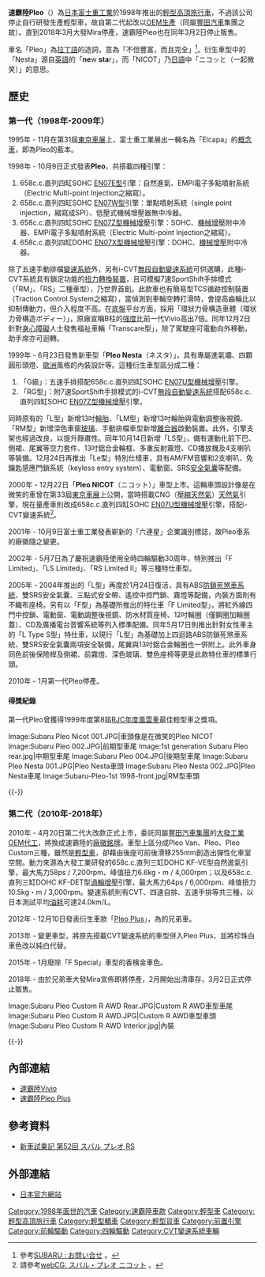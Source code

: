 {{noteTA
|T=zh-cn:斯巴鲁Pleo; zh-tw:速霸陸Pleo; zh-hk:富士Pleo
|1=zh-cn:斯巴鲁; zh-tw:速霸陸; zh-hk:富士
|2=zh-hans:发动机; zh-hant:引擎;
}}
{{otheruse
|subject=富士重工業自1998年推出的輕型車
|other=美國Ugobe公司推出的[[電子寵物|電子寵物]]'''{{link-ja|Pleo|PLEO}}'''
|Pleo
}}

'''速霸陸Pleo'''（{{lang-ja|スバル・プレオ}}）為[[日本|日本]][[富士重工業|富士重工業]]於1998年推出的[[輕型高頂旅行車|輕型高頂旅行車]]，不過該公司停止自行研發生產輕型車，故自第二代起改以{{link-ja|大發Mira|ダイハツ・ミラ}}[[换牌工程|OEM生產]]（同屬[[豐田汽車|豐田汽車]]集團之故）。直到2018年3月大發Mira停產，速霸陸Pleo也在同年3月2日停止販售。

車名「Pleo」為[[拉丁語|拉丁語]]的造詞，意為「不但豐富，而且完全」<ref>參考{{ja}}[http://www.subaru.jp/faq/pleo/01.html SUBARU : お問い合せ] {{webarchive|url=https://web.archive.org/web/20130914144402/http://www.subaru.jp/faq/pleo/01.html |date=2013-09-14 }}。</ref>。衍生車型中的「Nesta」源自[[英語|英語]]的「'''ne'''w '''sta'''r」，而「NICOT」乃[[日語|日語]]中「{{ja}}ニコッと（一起微笑）」的意思。

== 歷史 ==
=== 第一代（1998年-2009年） ===
{{Infobox Automobile
|name          = 速霸陸Pleo（第一代）
|aka           = 
|image         = [[File:1998_Subaru_Pleo_01.jpg|220px]]<br>[[File:1st_generation_Subaru_Pleo.jpg|220px]]<br>[[File:Subaru_Pleo_003.JPG|220px]]
|manufacturer  = [[富士重工業|富士重工業]]
|predecessor   = [[速霸陸Vivio|速霸陸Vivio]]
|successor     = 
|class         = [[輕型車|輕型車]]
|assembly      = 
|body_style    = 輕型三、五門旅行車（station wagon）
|production    = 1998年-2009年
|layout        = [[前置前驅|FF]] / [[四輪驅動|4WD]]
|transmission  = 五速手動排檔、[[無段自動變速器|i-CVT]]附7速SportShift手排模式
|engine        = 658c.c.直列四缸SOHC [[速霸陸EN族引擎#EN07E型（自然進氣、EMPi）|EN07E型]]引擎<br>658c.c.直列四缸SOHC [[速霸陸EN族引擎#EN07S型（自然進氣、SPI）|EN07S型]]引擎<br>658c.c.直列四缸SOHC [[速霸陸EN族引擎#EN07W型（mild_charge機械增壓、SPI）|EN07W型]][[機械增壓器|機械增壓]]引擎<br>658c.c.直列四缸SOHC [[速霸陸EN族引擎#EN07U型（mild_charge機械增壓、EMPi）|EN07U型]][[機械增壓器|機械增壓]]引擎<br>658c.c.直列四缸SOHC [[速霸陸EN族引擎#EN07Z型（機械增壓附中冷器、EMPi）|EN07Z型]][[機械增壓器|機械增壓]]引擎<br>658c.c.直列四缸DOHC [[速霸陸EN族引擎#EN07X型（DOHC、機械增壓附中冷器）|EN07X型]][[機械增壓器|機械增壓]]引擎
|wheelbase     = 2,310mm
|length        = 3,395mm
|width         = 1,475mm
|height        = 1,550mm-1,625mm
|weight        = 
|ftrack        = 
|rtrack        = 
|fuel_economy  = 
|fuel_capacity = 32L
|related       = 
|similar       =
|designer      = 
}}

1995年 - 11月在第31屆[[東京車展|東京車展]]上，富士重工業展出一輛名為「Elcapa」的[[概念車|概念車]]，即為Pleo的藍本。

1998年 - 10月9日正式發表'''Pleo'''，共搭載四種引擎：
# 658c.c.直列四缸SOHC [[速霸陸EN族引擎#EN07E型（自然進氣、EMPi）|EN07E型]]引擎：自然進氣、EMPi電子多點噴射系統（Electric Multi-point Injection之縮寫）。
# 658c.c.直列四缸SOHC [[速霸陸EN族引擎#EN07W型（mild_charge機械增壓、SPI）|EN07W型]]引擎：單點噴射系統（single point injection，縮寫成SPI）、低壓式機械增壓器無中冷器。
# 658c.c.直列四缸SOHC [[速霸陸EN族引擎#EN07Z型（機械增壓附中冷器、EMPi）|EN07Z型]][[機械增壓器|機械增壓]]引擎：SOHC、[[機械增壓器|機械增壓]]附中冷器、EMPi電子多點噴射系統（Electric Multi-point Injection之縮寫）。
# 658c.c.直列四缸DOHC [[速霸陸EN族引擎#EN07X型（DOHC、機械增壓附中冷器）|EN07X型]][[機械增壓器|機械增壓]]引擎：DOHC、[[機械增壓器|機械增壓]]附中冷器。

除了五速手動排檔[[变速器|變速系統]]外，另有i-CVT[[無段自動變速器|無段自動變速系統]]可供選購，此種i-CVT系統具有鎖定功能的[[液力变矩器|扭力轉換裝置]]，且可模擬7速SportShift手排模式（「RM」、「RS」二種車型），乃世界首創。此款車也有簡易型TCS循跡控制裝置（Traction Control System之縮寫），當偵測到車輪空轉打滑時，會提高齒輪比以抑制傳動力，但介入程度不高。在[[底盤|底盤]]平台方面，採用「環狀力骨構造車體（{{ja}}環状力骨構造ボディー）」，原廠宣稱B柱的[[強度|強度]]比前一代Vivio高出7倍。同年12月2日針對[[身心障礙|身心障礙]]人士發售福祉車輛「Transcare型」，除了駕駛座可電動向外移動，助手席亦可迴轉。 

1999年 - 6月23日發售新車型「'''Pleo Nesta'''（{{ja}}ネスタ）」，具有專屬進氣壩、四顆圓形頭燈、[[歐洲|歐洲]]風格的內裝設計等。這種衍生車型區分成二種：
# 「G級」：五速手排搭配658c.c.直列四缸SOHC [[速霸陸EN族引擎#EN07U型（mild_charge機械增壓、EMPi）|EN07U型]][[機械增壓器|機械增壓]]引擎。
# 「RG型」：附7速SportShift手排模式的i-CVT[[無段自動變速器|無段自動變速系統]]搭配658c.c.直列四缸SOHC [[速霸陸EN族引擎#EN07Z型（機械增壓附中冷器、EMPi）|EN07Z型]][[機械增壓器|機械增壓]]引擎。

同時原有的「L型」新增13吋[[輪胎|輪胎]]、「LM型」新增13吋輪胎與電動調整後視鏡、「RM型」新增深色車窗[[玻璃|玻璃]]、手動排檔車型新增[[離合器|離合器]]啟動裝置。此外，引擎支架也經過改良，以提升靜肅性。同年10月14日新增「LS型」，備有運動化前下巴、側裙、尾翼等空力套件、13吋鋁合金輪框、多重反射霧燈、CD播放機及4支喇叭等裝備。12月24日再推出「Le型」特別仕樣車，具有AM/FM音響和2支喇叭、免鑰匙感應門鎖系統（keyless entry system）、電動窗、SRS[[安全氣囊|安全氣囊]]等配備。

2000年 - 12月22日「'''Pleo NICOT'''（{{ja}}ニコット）」車型上市。這輛車頭設計像是在微笑的車曾在第33屆[[東京車展|東京車展]]上公開，當時搭載CNG（[[壓縮天然氣|壓縮天然氣]]）[[天然氣|天然氣]]引擎，現在量產車則改成658c.c.直列四缸SOHC [[速霸陸EN族引擎#EN07U型（mild_charge機械增壓、EMPi）|EN07U型]][[機械增壓器|機械增壓]]引擎，搭配i-CVT變速系統<ref>請參考{{ja}}[http://www.webcg.net/articles/-/22461 webCG: スバル・プレオ ニコット] {{Wayback|url=http://www.webcg.net/articles/-/22461 |date=20190616113811 }}。</ref>。

2001年 - 10月9日富士重工業發表嶄新的「六連星」企業識別標誌，故Pleo車系的廠徽隨之變更。

2002年 - 5月7日為了慶祝速霸陸使用全時四輪驅動30周年，特別推出「F Limited」、「LS Limited」、「RS Limited II」等三種特仕車型。

2005年 - 2004年推出的「L型」再度於1月24日復活，具有ABS[[防鎖死煞車系統|防鎖死煞車系統]]、雙SRS安全氣囊、三點式安全帶、遙控中控門鎖、霧燈等配備，內裝方面則有不織布座椅。另有以「F型」為基礎所推出的特仕車「F Limited型」，將紅外線四門中控鎖、電動窗、電動調整後視鏡、防水材質座椅、12吋輪圈（僅鋼圈加輪圈蓋）、CD及廣播電台音響系統等列入標準配備。同年5月17日則推出針對女性車主的「L Type S型」特仕車，以現行「L型」為基礎加上四迴路ABS防鎖死煞車系統、雙SRS安全氣囊兩項安全裝備，尾翼與13吋鋁合金輪圈也一併附上。此外車身同色前後保險桿及側裙、前霧燈、深色玻璃、雙色座椅等更是此款特仕車的標準行頭。

2010年 - 1月第一代Pleo停產。

==== 得獎紀錄 ====
第一代Pleo曾獲得1999年度第8屆[[RJC年度風雲車|RJC年度風雲車]]最佳輕型車之獎項。

<gallery>
Image:Subaru Pleo Nicot 001.JPG|車頭像是在微笑的Pleo NICOT
Image:Subaru Pleo 002.JPG|前期型車尾
Image:1st generation Subaru Pleo rear.jpg|中期型車尾
Image:Subaru Pleo 004.JPG|後期型車尾
Image:Subaru Pleo Nesta 001.JPG|Pleo Nesta車頭
Image:Subaru Pleo Nesta 002.JPG|Pleo Nesta車尾
Image:Subaru-Pleo-1st 1998-front.jpg|RM型車頭
</gallery>
{{-}}

=== 第二代（2010年-2018年） ===
{{Infobox Automobile
|name          = 速霸陸Pleo（第二代）
|aka           = 
|image         = [[File:2nd_Subaru_Pleo_Van_1.jpg|220px]]<br>[[File:2nd_Subaru_Pleo_Van_2.jpg|220px]]
|manufacturer  = [[大發工業株式會社|大發工業]]
|predecessor   = 
|successor     = 
|class         = [[輕型車|輕型車]]
|assembly      = 
|body_style    = 輕型三、五門[[掀背車|掀背車]]
|production    = 2010年-2018年
|layout        = [[前置前驅|FF]] / [[四輪驅動|4WD]]
|transmission  = 五速手動排檔、四速自動排檔、[[無段自動變速器|CVT]]
|engine        = 658c.c.直列三缸DOHC KF-VE型引擎<br>658c.c.直列三缸DOHC KF-DET型[[渦輪增壓器|渦輪增壓]]引擎
|wheelbase     = 2,490mm
|length        = 3,395mm
|width         = 1,475mm
|height        = 1,530mm-1,540mm
|weight        = 740kg-880kg
|ftrack        = 1,310mm
|rtrack        = 1,275mm-1,305mm
|fuel_economy  = 24.2km/l（{{link-ja|JC08模式|JC08モード}}）
|fuel_capacity = 36L
|related       = {{link-ja|大發Mira|ダイハツ・ミラ}} 
|similar       = [[速霸陸Pleo_Plus|速霸陸Pleo Plus]]
|designer      = 
}}

2010年 - 4月20日第二代大改款正式上市，委託同屬[[豐田汽車|豐田汽車集團]]的[[大發工業株式會社|大發工業]][[贴牌生产|OEM代工]]，將{{link-ja|大發Mira|ダイハツ・ミラ}}換成速霸陸的[[换牌工程|廠徽銘牌]]。車型上區分成Pleo Van、Pleo、Pleo Custom三種，雖然是[[輕型車|輕型車]]，卻藉由後座可前後滑移255mm創造出彈性化車室空間。動力來源為大發工業研發的658c.c.直列三缸DOHC KF-VE型自然進氣引擎，最大馬力58ps / 7,200rpm、峰值扭力6.6kg・m / 4,000rpm；以及658c.c.直列三缸DOHC KF-DET型[[渦輪增壓器|渦輪增壓]]引擎，最大馬力64ps / 6,000rpm、峰值扭力10.5kg・m / 3,000rpm。變速系統則有CVT、四速自排、五速手排等共三種，以日本{{link-ja|JC08模式|JC08モード}}測試平均[[汽车燃油经济性|油耗]]可達24.0km/L。

2012年 - 12月10日發表衍生車款「[[速霸陸Pleo_Plus|Pleo Plus]]」，為{{link-ja|大發Mira e:S|ダイハツ・ミライース}}的兄弟車。

2013年 - 變更車型，將原先搭載CVT變速系統的車型併入Pleo Plus，並將珍珠白車色改以純白代替。

2015年 - 1月廢除「F Special」車型的香檳金車色。

2018年 - 由於兄弟車大發Mira宣佈即將停產，2月開始出清庫存，3月2日正式停止販售。

<gallery>
Image:Subaru Pleo Custom R AWD Rear.JPG|Custom R AWD車型車尾
Image:Subaru Pleo Custom R AWD.JPG|Custom R AWD車型車頭
Image:Subaru Pleo Custom R AWD Interior.jpg|內裝
</gallery>
{{-}}

== 內部連結 ==
* [[速霸陸Vivio|速霸陸Vivio]]
* [[速霸陸Pleo_Plus|速霸陸Pleo Plus]]

== 參考資料 ==
* {{ja}}[http://www.motordays.com/newcar/articles/pleo19981204/ 新車試乗記 第52回 スバル プレオ RS] {{Wayback|url=http://www.motordays.com/newcar/articles/pleo19981204/ |date=20210127003428 }}
{{reflist}}

== 外部連結 ==
* {{ja}}[https://web.archive.org/web/20091228061004/http://www.subaru.jp/pleo/pleo/index.html 日本官方網站]

{{Subaru}}

[[Category:1998年面世的汽車|Category:1998年面世的汽車]]
[[Category:速霸陸車款|Category:速霸陸車款]]
[[Category:輕型車|Category:輕型車]]
[[Category:輕型高頂旅行車|Category:輕型高頂旅行車]]
[[Category:輕型轎車|Category:輕型轎車]]
[[Category:輕型貨車|Category:輕型貨車]]
[[Category:前置引擎|Category:前置引擎]]
[[Category:前輪驅動|Category:前輪驅動]]
[[Category:四輪驅動|Category:四輪驅動]]
[[Category:CVT變速系統車輛|Category:CVT變速系統車輛]]